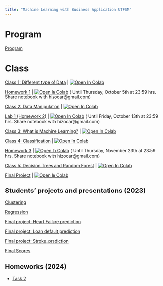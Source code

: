 ```yaml
---
title: "Machine Learning with Business Application UTFSM"
---
```

# Program

[Program ](/machine_learning_egei/program.qmd)

# Class
[Class 1: Different type of Data ](/machine_learning_egei/class1.ipynb) | <a href="https://colab.research.google.com/github/hizocar/hizocar.github.io/blob/main/machine_learning_egei/class1.ipynb" target="_parent"><img src="https://colab.research.google.com/assets/colab-badge.svg" alt="Open In Colab"/></a>

[Homework 1](/machine_learning_egei/homeworks/Python_Basics_Homework.ipynb) | <a href="https://colab.research.google.com/github/hizocar/hizocar.github.io/blob/main//machine_learning_egei/homeworks/Python_Basics_Homework.ipynb" target="_parent"><img src="https://colab.research.google.com/assets/colab-badge.svg" alt="Open In Colab"/></a> ( Until Thursday, October 5th at 23:59 hrs. Share notebook with hizocar@gmail.com)



[Class 2: Data Manipulation ](/machine_learning_egei/class2.ipynb) | <a href="https://colab.research.google.com/github/hizocar/hizocar.github.io/blob/main/machine_learning_egei/class2.ipynb" target="_parent"><img src="https://colab.research.google.com/assets/colab-badge.svg" alt="Open In Colab"/></a>

[Lab 1 (Homework 2)](/machine_learning_egei/homeworks/lab1.ipynb) | <a href="https://colab.research.google.com/github/hizocar/hizocar.github.io/blob/main//machine_learning_egei/homeworks/lab1.ipynb" target="_parent"><img src="https://colab.research.google.com/assets/colab-badge.svg" alt="Open In Colab"/></a> ( Until Friday, October 13th at 23:59 hrs. Share notebook with hizocar@gmail.com)

[Class 3: What is Machine Learning? ](/machine_learning_egei/class3.ipynb) | <a href="https://colab.research.google.com/github/hizocar/hizocar.github.io/blob/main/machine_learning_egei/class3.ipynb" target="_parent"><img src="https://colab.research.google.com/assets/colab-badge.svg" alt="Open In Colab"/></a>

[Class 4: Classification ](/machine_learning_egei/class4.ipynb) | <a href="https://colab.research.google.com/github/hizocar/hizocar.github.io/blob/main/machine_learning_egei/class4.ipynb" target="_parent"><img src="https://colab.research.google.com/assets/colab-badge.svg" alt="Open In Colab"/></a>

[Homework 3](/machine_learning_egei/homeworks/homework_III.ipynb) | <a href="https://colab.research.google.com/github/hizocar/hizocar.github.io/blob/main//machine_learning_egei/homeworks/homework_III.ipynb" target="_parent"><img src="https://colab.research.google.com/assets/colab-badge.svg" alt="Open In Colab"/></a> ( Until Thursday, November 23th at 23:59 hrs. Share notebook with hizocar@gmail.com)

[Class 5: Decision Trees and Random Forest ](/machine_learning_egei/class5.ipynb) | <a href="https://colab.research.google.com/github/hizocar/hizocar.github.io/blob/main/machine_learning_egei/class5.ipynb" target="_parent"><img src="https://colab.research.google.com/assets/colab-badge.svg" alt="Open In Colab"/></a>


[Final Project](/machine_learning_egei/homeworks/Final%20Project.ipynb) | <a href="https://colab.research.google.com/github/hizocar/hizocar.github.io/blob/main//machine_learning_egei/homeworks/Final%20Project.ipynb" target="_parent"><img src="https://colab.research.google.com/assets/colab-badge.svg" alt="Open In Colab"/></a> 

## Students' projects and presentations (2023)

[Clustering](https://zoom.us/rec/share/pzwjHgJPGhrVQXRlX2GOzM7zZ7OpatitI8nAMhYgPT0LwprlsA9RJURfLadCTT_s.-zHHR4v0fHqvzZDe?startTime=1702040726000)

[Regression](https://zoom.us/rec/share/pzwjHgJPGhrVQXRlX2GOzM7zZ7OpatitI8nAMhYgPT0LwprlsA9RJURfLadCTT_s.-zHHR4v0fHqvzZDe?startTime=1702041989000)

[Final project: Heart Failure prediction](machine_learning_egei/homeworks_2023/Heart_prediction.pdf)

[Final project: Loan default prediction](machine_learning_egei/homeworks_2023/Loan_default.pdf)

[Final project: Stroke_prediction](machine_learning_egei/homeworks_2023/Stroke_prediction.pdf)

[Final Scores](https://docs.google.com/spreadsheets/d/1dnI2Fa_Vy4rlKm5p8G6uZUESMcjIdf4M26vyKBZdUI8/edit#gid=0)

## Homeworks (2024)

- [Task 2 ](/machine_learning_egei/homeworks_2024/task2.md)